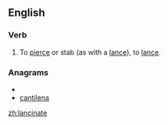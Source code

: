 ==English==

===Verb===
{{en-verb|lancinates|lancinating|lancinated|lancinated}}

#To [[pierce]] or stab (as with a [[lance]]), to [[lance]].

===Anagrams===
* {{alphagram|aaceilnnt}}
* [[cantilena#English|cantilena]]

[[zh:lancinate]]